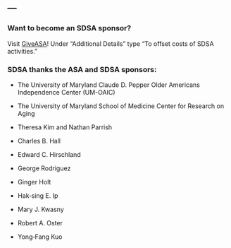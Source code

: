 ---
---


### Want to become an SDSA sponsor? 

Visit [GiveASA](https://secure.qgiv.com/for/amestaass)!  Under “Additional Details” type “To offset costs of SDSA activities.”

### SDSA thanks the ASA and SDSA sponsors:

* The University of Maryland Claude D. Pepper Older Americans Independence Center (UM-OAIC)

* The University of Maryland School of Medicine Center for Research on Aging

* Theresa Kim and Nathan Parrish

* Charles B. Hall

* Edward C. Hirschland

* George Rodriguez

* Ginger Holt

* Hak‐sing E. Ip

* Mary J. Kwasny

* Robert A. Oster

* Yong‐Fang Kuo
